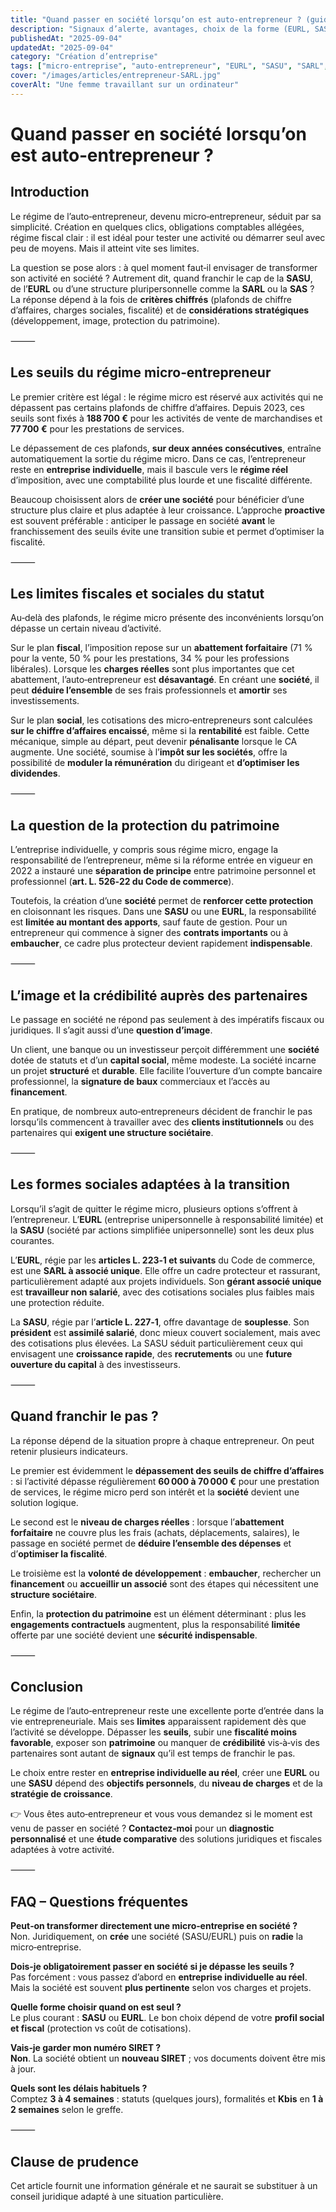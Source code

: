 ```yaml
---
title: "Quand passer en société lorsqu’on est auto‑entrepreneur ? (guide 2025)"
description: "Signaux d’alerte, avantages, choix de la forme (EURL, SASU, SARL, SAS), étapes juridiques, coûts et délais pour quitter la micro‑entreprise."
publishedAt: "2025-09-04"
updatedAt: "2025-09-04"
category: "Création d’entreprise"
tags: ["micro-entreprise", "auto-entrepreneur", "EURL", "SASU", "SARL", "SAS", "passage en société"]
cover: "/images/articles/entrepreneur-SARL.jpg"
coverAlt: "Une femme travaillant sur un ordinateur"
---
```


# Quand passer en société lorsqu’on est auto‑entrepreneur ?

## Introduction

Le régime de l’auto‑entrepreneur, devenu micro‑entrepreneur, séduit par sa simplicité. Création en quelques clics, obligations comptables allégées, régime fiscal clair : il est idéal pour tester une activité ou démarrer seul avec peu de moyens. Mais il atteint vite ses limites.

La question se pose alors : à quel moment faut‑il envisager de transformer son activité en société ? Autrement dit, quand franchir le cap de la **SASU**, de l’**EURL** ou d’une structure pluripersonnelle comme la **SARL** ou la **SAS** ? La réponse dépend à la fois de **critères chiffrés** (plafonds de chiffre d’affaires, charges sociales, fiscalité) et de **considérations stratégiques** (développement, image, protection du patrimoine).

⸻

## Les seuils du régime micro‑entrepreneur

Le premier critère est légal : le régime micro est réservé aux activités qui ne dépassent pas certains plafonds de chiffre d’affaires. Depuis 2023, ces seuils sont fixés à **188 700 €** pour les activités de vente de marchandises et **77 700 €** pour les prestations de services.

Le dépassement de ces plafonds, **sur deux années consécutives**, entraîne automatiquement la sortie du régime micro. Dans ce cas, l’entrepreneur reste en **entreprise individuelle**, mais il bascule vers le **régime réel** d’imposition, avec une comptabilité plus lourde et une fiscalité différente.

Beaucoup choisissent alors de **créer une société** pour bénéficier d’une structure plus claire et plus adaptée à leur croissance. L’approche **proactive** est souvent préférable : anticiper le passage en société **avant** le franchissement des seuils évite une transition subie et permet d’optimiser la fiscalité.

⸻

## Les limites fiscales et sociales du statut

Au‑delà des plafonds, le régime micro présente des inconvénients lorsqu’on dépasse un certain niveau d’activité.

Sur le plan **fiscal**, l’imposition repose sur un **abattement forfaitaire** (71 % pour la vente, 50 % pour les prestations, 34 % pour les professions libérales). Lorsque les **charges réelles** sont plus importantes que cet abattement, l’auto‑entrepreneur est **désavantagé**. En créant une **société**, il peut **déduire l’ensemble** de ses frais professionnels et **amortir** ses investissements.

Sur le plan **social**, les cotisations des micro‑entrepreneurs sont calculées **sur le chiffre d’affaires encaissé**, même si la **rentabilité** est faible. Cette mécanique, simple au départ, peut devenir **pénalisante** lorsque le CA augmente. Une société, soumise à l’**impôt sur les sociétés**, offre la possibilité de **moduler la rémunération** du dirigeant et **d’optimiser les dividendes**.

⸻

## La question de la protection du patrimoine

L’entreprise individuelle, y compris sous régime micro, engage la responsabilité de l’entrepreneur, même si la réforme entrée en vigueur en 2022 a instauré une **séparation de principe** entre patrimoine personnel et professionnel (**art. L. 526‑22 du Code de commerce**).

Toutefois, la création d’une **société** permet de **renforcer cette protection** en cloisonnant les risques. Dans une **SASU** ou une **EURL**, la responsabilité est **limitée au montant des apports**, sauf faute de gestion. Pour un entrepreneur qui commence à signer des **contrats importants** ou à **embaucher**, ce cadre plus protecteur devient rapidement **indispensable**.

⸻

## L’image et la crédibilité auprès des partenaires

Le passage en société ne répond pas seulement à des impératifs fiscaux ou juridiques. Il s’agit aussi d’une **question d’image**.

Un client, une banque ou un investisseur perçoit différemment une **société** dotée de statuts et d’un **capital social**, même modeste. La société incarne un projet **structuré** et **durable**. Elle facilite l’ouverture d’un compte bancaire professionnel, la **signature de baux** commerciaux et l’accès au **financement**.

En pratique, de nombreux auto‑entrepreneurs décident de franchir le pas lorsqu’ils commencent à travailler avec des **clients institutionnels** ou des partenaires qui **exigent une structure sociétaire**.

⸻

## Les formes sociales adaptées à la transition

Lorsqu’il s’agit de quitter le régime micro, plusieurs options s’offrent à l’entrepreneur. L’**EURL** (entreprise unipersonnelle à responsabilité limitée) et la **SASU** (société par actions simplifiée unipersonnelle) sont les deux plus courantes.

L’**EURL**, régie par les **articles L. 223‑1 et suivants** du Code de commerce, est une **SARL à associé unique**. Elle offre un cadre protecteur et rassurant, particulièrement adapté aux projets individuels. Son **gérant associé unique** est **travailleur non salarié**, avec des cotisations sociales plus faibles mais une protection réduite.

La **SASU**, régie par l’**article L. 227‑1**, offre davantage de **souplesse**. Son **président** est **assimilé salarié**, donc mieux couvert socialement, mais avec des cotisations plus élevées. La SASU séduit particulièrement ceux qui envisagent une **croissance rapide**, des **recrutements** ou une **future ouverture du capital** à des investisseurs.

⸻

## Quand franchir le pas ?

La réponse dépend de la situation propre à chaque entrepreneur. On peut retenir plusieurs indicateurs.

Le premier est évidemment le **dépassement des seuils de chiffre d’affaires** : si l’activité dépasse régulièrement **60 000 à 70 000 €** pour une prestation de services, le régime micro perd son intérêt et la **société** devient une solution logique.

Le second est le **niveau de charges réelles** : lorsque l’**abattement forfaitaire** ne couvre plus les frais (achats, déplacements, salaires), le passage en société permet de **déduire l’ensemble des dépenses** et d’**optimiser la fiscalité**.

Le troisième est la **volonté de développement** : **embaucher**, rechercher un **financement** ou **accueillir un associé** sont des étapes qui nécessitent une **structure sociétaire**.

Enfin, la **protection du patrimoine** est un élément déterminant : plus les **engagements contractuels** augmentent, plus la responsabilité **limitée** offerte par une société devient une **sécurité indispensable**.

⸻

## Conclusion

Le régime de l’auto‑entrepreneur reste une excellente porte d’entrée dans la vie entrepreneuriale. Mais ses **limites** apparaissent rapidement dès que l’activité se développe. Dépasser les **seuils**, subir une **fiscalité moins favorable**, exposer son **patrimoine** ou manquer de **crédibilité** vis‑à‑vis des partenaires sont autant de **signaux** qu’il est temps de franchir le pas.

Le choix entre rester en **entreprise individuelle au réel**, créer une **EURL** ou une **SASU** dépend des **objectifs personnels**, du **niveau de charges** et de la **stratégie de croissance**.

👉 Vous êtes auto‑entrepreneur et vous vous demandez si le moment est venu de passer en société ? **Contactez‑moi** pour un **diagnostic personnalisé** et une **étude comparative** des solutions juridiques et fiscales adaptées à votre activité.

⸻

## FAQ – Questions fréquentes

**Peut‑on transformer directement une micro‑entreprise en société ?**  
Non. Juridiquement, on **crée** une société (SASU/EURL) puis on **radie** la micro‑entreprise.

**Dois‑je obligatoirement passer en société si je dépasse les seuils ?**  
Pas forcément : vous passez d’abord en **entreprise individuelle au réel**. Mais la société est souvent **plus pertinente** selon vos charges et projets.

**Quelle forme choisir quand on est seul ?**  
Le plus courant : **SASU** ou **EURL**. Le bon choix dépend de votre **profil social et fiscal** (protection vs coût de cotisations).

**Vais‑je garder mon numéro SIRET ?**  
**Non**. La société obtient un **nouveau SIRET** ; vos documents doivent être mis à jour.

**Quels sont les délais habituels ?**  
Comptez **3 à 4 semaines** : statuts (quelques jours), formalités et **Kbis** en **1 à 2 semaines** selon le greffe.

⸻

## Clause de prudence
Cet article fournit une information générale et ne saurait se substituer à un conseil juridique adapté à une situation particulière.
